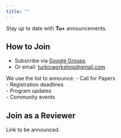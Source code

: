 ```yaml
---
title: ""
---
```


Stay up to date with **Tu+** announcements.

## How to Join
- Subscribe via [Google Groups][gg]  
- Or email: [turkicworkshop@gmail.com][m]

We use the list to announce:
- Call for Papers  
- Registration deadlines  
- Program updates  
- Community events


## Join as a Reviewer

Link to be announced. 


[m]: mailto:turkicworkshop@gmail.com
[gg]: https://groups.google.com/g/turkicworkshop/